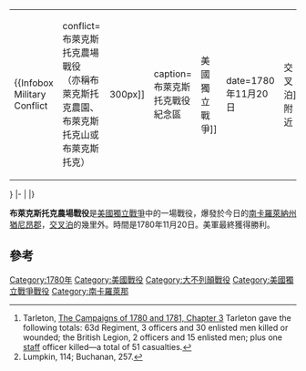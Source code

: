 {| style="float: right; clear: right; background-color: transparent; margin-left: 1.4em"
|{{Infobox Military Conflict
|conflict=布萊克斯托克農場戰役 （亦稱布萊克斯托克農園、布萊克斯托克山或布萊克斯托克）
|image= [[Image:Blackstock.jpg|300px]]
|caption=布萊克斯托克戰役紀念區
|partof=[[美國獨立戰爭|美國獨立戰爭]]
|date=1780年11月20日
|place=[[交叉泊_(南卡羅萊那)|交叉泊]]附近
|result=美軍獲勝
|combatant1= {{flagicon|United Kingdom|1606}} 英軍和[[忠英派_(美國獨立戰爭)|忠英派]][[民兵|民兵]]
|combatant2= {{flag|United States|1777}}[[美國民兵|民兵]] 
|commander1=[[伯納斯特·塔爾頓|伯納斯特·塔爾頓]]爵士
|commander2=[[湯瑪士·蘇姆特|湯瑪士·蘇姆特]]將軍
|strength1=270人
|strength2=1,000人
| casualties1=51-167人傷亡<ref name=Tarleton3>Tarleton, [http://home.golden.net/~marg/bansite/campaigns/campaigns3.html The Campaigns of 1780 and 1781, Chapter 3] {{webarchive |url=https://web.archive.org/web/20090129233258/http://home.golden.net/~marg/bansite/campaigns/campaigns3.html |date=January 29, 2009 }} Tarleton gave the following totals: 63d Regiment, 3 officers and 30 enlisted men killed or wounded; the British Legion, 2 officers and 15 enlisted men; plus one [[Staff_(military)|staff]] officer killed—a total of 51 casualties.</ref><ref name=LumpkinBuchanan>Lumpkin, 114; Buchanan, 257.</ref> 
| casualties2=3人死亡<br>4人受傷<br>50人被俘
|}}
|-
|{{Campaignbox American Revolutionary War: Southern}}
|}

'''布萊克斯托克農場戰役'''是[[美國獨立戰爭|美國獨立戰爭]]中的一場戰役，爆發於今日的[[南卡羅萊納州|南卡羅萊納州]][[猶尼昂郡_(南卡羅萊納州)|猶尼昂郡]]，[[交叉泊_(南卡羅萊那)|交叉泊]]的幾里外。時間是1780年11月20日。美軍最終獲得勝利。

==參考==
{{Reflist}}

{{coord|34|40|45.48|N|81|48|44.64|W|region:US-SC_type:event_source:dewiki|display=title}}

{{DEFAULTSORT:Blackstocks Plantation}}
[[Category:1780年|Category:1780年]]
[[Category:美國戰役|Category:美國戰役]]
[[Category:大不列顛戰役|Category:大不列顛戰役]]
[[Category:美國獨立戰爭戰役|Category:美國獨立戰爭戰役]]
[[Category:南卡羅萊那|Category:南卡羅萊那]]